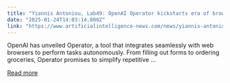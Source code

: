```yaml
---
title: "Yiannis Antoniou, Lab49: OpenAI Operator kickstarts era of browser AI agents"
date: "2025-01-24T14:03:14.000Z"
link: "https://www.artificialintelligence-news.com/news/yiannis-antoniou-lab49-openai-operator-era-browser-ai-agents/"
---
```


OpenAI has unveiled Operator, a tool that integrates seamlessly with web browsers to perform tasks autonomously. From filling out forms to ordering groceries, Operator promises to simplify repetitive ...

[Read more](https://www.artificialintelligence-news.com/news/yiannis-antoniou-lab49-openai-operator-era-browser-ai-agents/)
